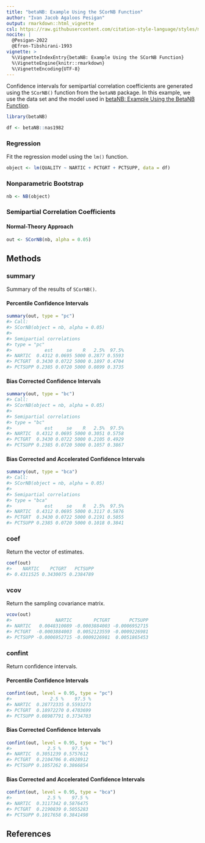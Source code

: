 ```yaml
---
title: "betaNB: Example Using the SCorNB Function"
author: "Ivan Jacob Agaloos Pesigan"
output: rmarkdown::html_vignette
csl: https://raw.githubusercontent.com/citation-style-language/styles/master/apa.csl
nocite: |
  @Pesigan-2022
  @Efron-Tibshirani-1993
vignette: >
  %\VignetteIndexEntry{betaNB: Example Using the SCorNB Function}
  %\VignetteEngine{knitr::rmarkdown}
  %\VignetteEncoding{UTF-8}
---
```




Confidence intervals for
semipartial correlation coefficients
are generated using
the `SCorNB()` function from the `betaNB` package.
In this example,
we use the data set and the model used in
[betaNB: Example Using the BetaNB Function](example-beta-nb.html).


``` r
library(betaNB)
```




``` r
df <- betaNB::nas1982
```

### Regression

Fit the regression model using the `lm()` function.


``` r
object <- lm(QUALITY ~ NARTIC + PCTGRT + PCTSUPP, data = df)
```

### Nonparametric Bootstrap


``` r
nb <- NB(object)
```

### Semipartial Correlation Coefficients

#### Normal-Theory Approach


``` r
out <- SCorNB(nb, alpha = 0.05)
```

## Methods

### summary

Summary of the results of `SCorNB()`.

#### Percentile Confidence Intervals


``` r
summary(out, type = "pc")
#> Call:
#> SCorNB(object = nb, alpha = 0.05)
#> 
#> Semipartial correlations
#> type = "pc"
#>            est     se    R   2.5%  97.5%
#> NARTIC  0.4312 0.0695 5000 0.2877 0.5593
#> PCTGRT  0.3430 0.0722 5000 0.1897 0.4704
#> PCTSUPP 0.2385 0.0720 5000 0.0899 0.3735
```

#### Bias Corrected Confidence Intervals


``` r
summary(out, type = "bc")
#> Call:
#> SCorNB(object = nb, alpha = 0.05)
#> 
#> Semipartial correlations
#> type = "bc"
#>            est     se    R   2.5%  97.5%
#> NARTIC  0.4312 0.0695 5000 0.3051 0.5758
#> PCTGRT  0.3430 0.0722 5000 0.2105 0.4929
#> PCTSUPP 0.2385 0.0720 5000 0.1057 0.3867
```

#### Bias Corrected and Accelerated Confidence Intervals


``` r
summary(out, type = "bca")
#> Call:
#> SCorNB(object = nb, alpha = 0.05)
#> 
#> Semipartial correlations
#> type = "bca"
#>            est     se    R   2.5%  97.5%
#> NARTIC  0.4312 0.0695 5000 0.3117 0.5876
#> PCTGRT  0.3430 0.0722 5000 0.2191 0.5055
#> PCTSUPP 0.2385 0.0720 5000 0.1018 0.3841
```

### coef

Return the vector of estimates.


``` r
coef(out)
#>    NARTIC    PCTGRT   PCTSUPP 
#> 0.4311525 0.3430075 0.2384789
```

### vcov

Return the sampling covariance matrix.


``` r
vcov(out)
#>                NARTIC        PCTGRT       PCTSUPP
#> NARTIC   0.0048310089 -0.0003884003 -0.0006952715
#> PCTGRT  -0.0003884003  0.0052123559 -0.0009226981
#> PCTSUPP -0.0006952715 -0.0009226981  0.0051865453
```

### confint

Return confidence intervals.

#### Percentile Confidence Intervals


``` r
confint(out, level = 0.95, type = "pc")
#>              2.5 %    97.5 %
#> NARTIC  0.28772335 0.5593273
#> PCTGRT  0.18972270 0.4703699
#> PCTSUPP 0.08987791 0.3734703
```

#### Bias Corrected Confidence Intervals


``` r
confint(out, level = 0.95, type = "bc")
#>             2.5 %    97.5 %
#> NARTIC  0.3051239 0.5757612
#> PCTGRT  0.2104706 0.4928912
#> PCTSUPP 0.1057262 0.3866854
```

#### Bias Corrected and Accelerated Confidence Intervals


``` r
confint(out, level = 0.95, type = "bca")
#>             2.5 %    97.5 %
#> NARTIC  0.3117342 0.5876475
#> PCTGRT  0.2190839 0.5055283
#> PCTSUPP 0.1017658 0.3841498
```

## References
